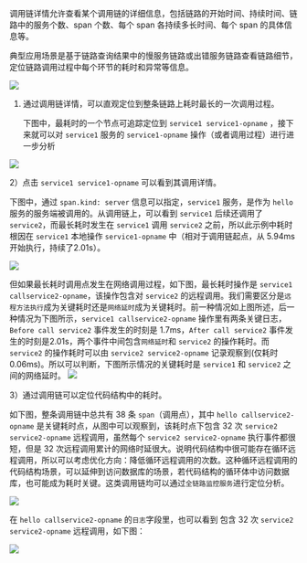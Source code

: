 调用链详情允许查看某个调用链的详细信息，包括链路的开始时间、持续时间、链路中的服务个数、span 个数、每个 span 各持续多长时间、每个 span 的具体信息等。

典型应用场景是基于链路查询结果中的慢服务链路或出错服务链路查看链路细节，定位链路调用过程中每个环节的耗时和异常等信息。

![](https://dn-odum9helk.qbox.me/FjM7oI4IyyU29yvpID3hRvGczXSV)

1) 通过调用链详情，可以直观定位到整条链路上耗时最长的一次调用过程。

   下图中，最耗时的一个节点可追踪定位到 `service1 service1-opname` ，接下来就可以对 `service1` 服务的 `service1-opname` 操作（或者调用过程）进行进一步分析
	 
![](https://pandora-kibana.qiniu.com/%E5%B1%8F%E5%B9%95%E5%BF%AB%E7%85%A7%202018-09-17%20%E4%B8%8A%E5%8D%8810.41.36.jpg)

2）点击 `service1 service1-opname` 可以看到其调用详情。

   下图中，通过 `span.kind: server` 信息可以指定，`service1` 服务，是作为 `hello` 服务的服务端被调用的。从调用链上，可以看到 `service1` 后续还调用了 `service2`，而最长耗时发生在 `service1` 调用 `service2` 之前，所以此示例中耗时根因在 `service1` 本地操作 `service1-opname` 中（相对于调用链起点，从 5.94ms 开始执行，持续了2.01s）。
	 
![](https://pandora-kibana.qiniu.com/%E5%B1%8F%E5%B9%95%E5%BF%AB%E7%85%A7%202018-09-17%20%E4%B8%8A%E5%8D%8810.53.28.jpg)

   但如果最长耗时调用点发生在网络调用过程，如下图，最长耗时操作是 `service1 callservice2-opname`，该操作包含对 `service2` 的远程调用。我们需要区分是`远程方法执行`成为关键耗时还是`网络延时`成为关键耗时。前一种情况如上图所述，后一种情况为下图所示，`service1 callservice2-opname` 操作里有两条关键日志，`Before call service2` 事件发生的时刻是 1.7ms，`After call service2` 事件发生的时刻是2.01s，两个事件中间包含`网络延时`和 `service2` 的操作耗时。而 `service2` 的操作耗时可以由 `service2 service2-opname` 记录观察到(仅耗时0.06ms)。所以可以判断，下图所示情况的关键耗时是 `service1` 和 `service2` 之间的网络延时。
![](https://pandora-kibana.qiniu.com/%E5%B1%8F%E5%B9%95%E5%BF%AB%E7%85%A7%202018-09-17%20%E4%B8%8A%E5%8D%8811.27.10.jpg)

3）通过调用链可以定位代码结构中的耗时。

   如下图，整条调用链中总共有 38 条 `span`（调用点），其中 `hello callservice2-opname` 是关键耗时点，从图中可以观察到，该耗时点下包含 32 次 `service2 service2-opname` 远程调用，虽然每个 `service2 service2-opname` 执行事件都很短，但是 32 次远程调用累计的网络时延很大。说明代码结构中很可能存在循环远程调用，所以可以考虑优化方向：降低循环远程调用的次数。这种循环远程调用的代码结构场景，可以延伸到访问数据库的场景，若代码结构的循环体中访问数据库，也可能成为耗时关键。这类调用链均可以通过`全链路监控服务`进行定位分析。
	 
![](https://pandora-kibana.qiniu.com/%E5%B1%8F%E5%B9%95%E5%BF%AB%E7%85%A7%202018-09-17%20%E4%B8%8A%E5%8D%8811.58.30.jpg)

在 `hello callservice2-opname` 的`日志`字段里，也可以看到 包含 32 次 `service2 service2-opname` 远程调用，如下图：

![](https://pandora-kibana.qiniu.com/%E5%B1%8F%E5%B9%95%E5%BF%AB%E7%85%A7%202018-09-17%20%E4%B8%8B%E5%8D%8812.07.19.jpg)

